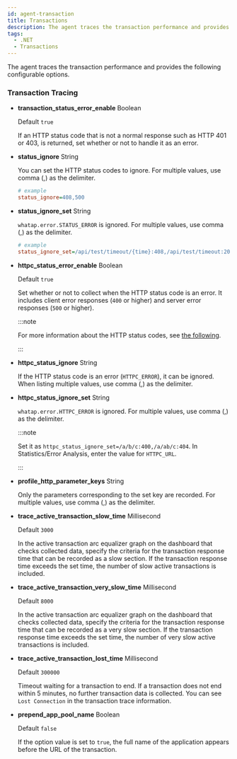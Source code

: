 ```yaml
---
id: agent-transaction
title: Transactions
description: The agent traces the transaction performance and provides the following configurable options.
tags:
  - .NET
  - Transactions
---
```



<Transaction />

The agent traces the transaction performance and provides the following configurable options.

### Transaction Tracing


<Dotnettransactionprofile />

- **transaction_status_error_enable** <span class='type'>Boolean</span>

  Default `true`

  If an HTTP status code that is not a normal response such as HTTP 401 or 403, is returned, set whether or not to handle it as an error.

- **status_ignore** <span class='type'>String</span>

  You can set the HTTP status codes to ignore. For multiple values, use comma (,) as the delimiter.

  ```ini title='whatap.conf'
  # example
  status_ignore=408,500
  ```

- **status_ignore_set** <span class='type'>String</span>

  `whatap.error.STATUS_ERROR` is ignored. For multiple values, use comma (,) as the delimiter.

  ```ini title='whatap.conf'
  # example
  status_ignore_set=/api/test/timeout/{time}:408,/api/test/timeout:200,/error:500
  ```

- **httpc_status_error_enable** <span class='type'>Boolean</span>

  Default `true`

  Set whether or not to collect when the HTTP status code is an error. It includes client error responses (`400` or higher) and server error responses (`500` or higher).

  :::note

  For more information about the HTTP status codes, see [the following](https://developer.mozilla.org/docs/Web/HTTP/Status).

  :::

- **httpc_status_ignore** <span class='type'>String</span>

  If the HTTP status code is an error (`HTTPC_ERROR`), it can be ignored. When listing multiple values, use comma (,) as the delimiter.

- **httpc_status_ignore_set** <span class='type'>String</span>

  `whatap.error.HTTPC_ERROR` is ignored. For multiple values, use comma (,) as the delimiter.

  :::note

  Set it as `httpc_status_ignore_set=/a/b/c:400,/a/ab/c:404`. In Statistics/Error Analysis, enter the value for `HTTPC_URL`.

  :::

- **profile_http_parameter_keys** <span class='type'>String</span>

  Only the parameters corresponding to the set key are recorded. For multiple values, use comma (,) as the delimiter.

- **trace_active_transaction_slow_time** <span class='type'>Millisecond</span>

  Default `3000`

  In the active transaction arc equalizer graph on the dashboard that checks collected data, specify the criteria for the transaction response time that can be recorded as a slow section. If the transaction response time exceeds the set time, the number of slow active transactions is included.

- **trace_active_transaction_very_slow_time** <span class='type'>Millisecond</span>

  Default `8000`

  In the active transaction arc equalizer graph on the dashboard that checks collected data, specify the criteria for the transaction response time that can be recorded as a very slow section. If the transaction response time exceeds the set time, the number of very slow active transactions is included.

- **trace_active_transaction_lost_time** <span class='type'>Millisecond</span>

  Default `300000`

  Timeout waiting for a transaction to end. If a transaction does not end within 5 minutes, no further transaction data is collected. You can see `Lost Connection` in the transaction trace information.

- **prepend_app_pool_name** <span class='type'>Boolean</span>

  Default `false`

  If the option value is set to `true`, the full name of the application appears before the URL of the transaction.
